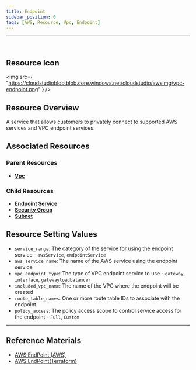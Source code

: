 ```yaml
---
title: Endpoint
sidebar_position: 0
tags: [AWS, Resource, Vpc, Endpoint]
---
```


<hr />
<br />

## Resource Icon

<img
    src={
        "https://cloudstudioblob.blob.core.windows.net/cloudstudio/awsImg/vpc-endpoint.png"
    }
/>

## Resource Overview

A service that allows customers to privately connect to supported AWS services and VPC endpoint services.

## Associated Resources

### Parent Resources

-   [**Vpc**](https://docs.cstudio.app/docs/resource/aws/Vpc/Vpc)

### Child Resources

-   [**Endpoint Service**](https://docs.cstudio.app/docs/resource/aws/Vpc/EndpointService)
-   [**Security Group**](https://docs.cstudio.app/docs/resource/aws/Vpc/SecurityGroup)
-   [**Subnet**](https://docs.cstudio.app/docs/resource/aws/Vpc/Subnet)

## Resource Setting Values

-   `service_range`: The category of the service for using the endpoint service - `awsService`, `endpointService`
-   `aws_service_name`: The name of the AWS service using the endpoint service
-   `vpc_endpoint_type`: The type of VPC endpoint service to use - `gateway`, `interface`, `gatewayloadbalancer`
-   `included_vpc_name`: The name of the VPC where the endpoint will be created
-   `route_table_names`: One or more route table IDs to associate with the endpoint
-   `policy_access`: The policy access scope to control service access for the endpoint - `Full`, `Custom`

---

## Reference Materials

-   [AWS EndPoint (AWS)](https://docs.aws.amazon.com/whitepapers/latest/aws-privatelink/what-are-vpc-endpoints.html)
-   [AWS EndPoint(Terraform)](https://registry.terraform.io/providers/hashicorp/aws/latest/docs/resources/vpc_endpoint)
